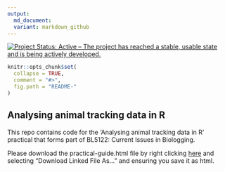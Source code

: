```yaml
---
output:
  md_document:
  variant: markdown_github
---
```


<!-- README.md is generated from README.Rmd. Please edit that file -->

[![Project Status: Active – The project has reached a stable, usable state and is being actively developed.](https://www.repostatus.org/badges/latest/active.svg)](https://www.repostatus.org/#active)

```r
knitr::opts_chunk$set(
  collapse = TRUE,
  comment = "#>",
  fig.path = "README-"
)
```

## Analysing animal tracking data in R

This repo contains code for the 'Analysing animal tracking data in R' practical that forms part of BL5122: Current Issues in Biologging.

Please download the practical-guide.html file by right clicking [here](https://raw.githubusercontent.com/jamesgrecian/BL5122-dev/master/practical-guide.html) and selecting "Download Linked File As..." and ensuring you save it as html.


